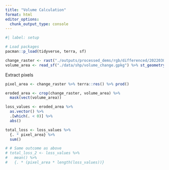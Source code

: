 ```yaml
---
title: "Volume Calculation"
format: html
editor_options: 
  chunk_output_type: console
---
```

```r
#| label: setup

# Load packages
pacman::p_load(tidyverse, terra, sf)

change_raster <- rast("./outputs/processed_dems/rgb/differenced/20220301_20210505_Deep_RGB_35_diff.tif")
volume_area <- read_sf("./data/shp/volume_change.gpkg") %>% st_geometry()
```

Extract pixels
```r
pixel_area <- change_raster %>% terra::res() %>% prod()

eroded_area <- crop(change_raster, volume_area) %>% 
  mask(vect(volume_area))

loss_values <- eroded_area %>% 
  as.vector() %>% 
  .[which(. < 0)] %>% 
  abs()

total_loss <- loss_values %>% 
  {. * pixel_area} %>% 
  sum()

# # Same outcome as above
# total_loss_2 <- loss_values %>% 
#   mean() %>%
#   {. * (pixel_area * length(loss_values))}

```


